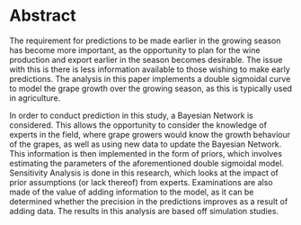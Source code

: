 Abstract
========

The requirement for predictions to be made earlier in the growing season
has become more important, as the opportunity to plan for the wine
production and export earlier in the season becomes desirable. The issue
with this is there is less information available to those wishing to
make early predictions. The analysis in this paper implements a double
sigmoidal curve to model the grape growth over the growing season, as
this is typically used in agriculture.

In order to conduct prediction in this study, a Bayesian Network is
considered. This allows the opportunity to consider the knowledge of
experts in the field, where grape growers would know the growth
behaviour of the grapes, as well as using new data to update the
Bayesian Network. This information is then implemented in the form of
priors, which involves estimating the parameters of the aforementioned
double sigmoidal model. Sensitivity Analysis is done in this research,
which looks at the impact of prior assumptions (or lack thereof) from
experts. Examinations are also made of the value of adding information
to the model, as it can be determined whether the precision in the
predictions improves as a result of adding data. The results in this
analysis are based off simulation studies.
